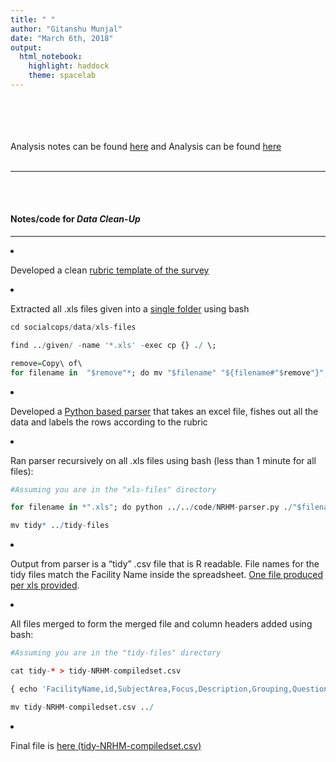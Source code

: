 ```yaml
---
title: " "
author: "Gitanshu Munjal"
date: "March 6th, 2018"
output: 
  html_notebook: 
    highlight: haddock
    theme: spacelab
---
```

<br><br><br><br>
Analysis notes can be found [here](http://grmunjal.github.io/presentations/socialcops/Munjal-NRHM-analysis.nb.html) and Analysis can be found [here](http://grmunjal.github.io/presentations/socialcops/Munjal-NRHM-code.nb.html)
<br><br><hr><br><br>


#### Notes/code for ***Data Clean-Up***
<hr>

<li>
Developed a clean [rubric template of the survey](https://github.com/grmunjal/socialcops/data/)

<li>
Extracted all .xls files given into a [single folder](https://github.com/grmunjal/socialcops/data/xls-files/) using bash
```r
cd socialcops/data/xls-files

find ../given/ -name '*.xls' -exec cp {} ./ \;

remove=Copy\ of\ 
for filename in  "$remove"*; do mv "$filename" "${filename#"$remove"}"; done
```
<li>
Developed a [Python based parser](https://github.com/grmunjal/socialcops/code/) that takes an excel file, fishes out all the data and labels the rows according to the rubric

<li>
Ran parser recursively on all .xls files using bash (less than 1 minute for all files):

```r
#Assuming you are in the "xls-files" directory

for filename in *".xls"; do python ../../code/NRHM-parser.py ./"$filename" ../NRHM-MH-tidyrubric.csv; done

mv tidy* ../tidy-files
```



<li>
Output from parser is a "tidy" .csv file that is R readable. File names for the tidy files match the Facility Name inside the spreadsheet. [One file produced per xls provided](https://github.com/grmunjal/socialcops/data/tidy-files/). 

<li>
All files merged to form the merged file and column headers added using bash:
```r
#Assuming you are in the "tidy-files" directory

cat tidy-* > tidy-NRHM-compiledset.csv

{ echo 'FacilityName,id,SubjectArea,Focus,Description,Grouping,Question,Names,FacilityLevel,Apr.2015,May.2015,Jun.2015,Jul.2015,Aug.2015,Sep.2015,Oct.2015,Nov.2015,Dec.2015,Jan.2016,Feb.2016,Mar.2016'; cat tidy-NRHM-compiledset.csv; } > /tmp/$$ && mv /tmp/$$ tidy-NRHM-compiledset.csv

mv tidy-NRHM-compiledset.csv ../
```


<li> Final file is [here (tidy-NRHM-compiledset.csv)](https://github.com/grmunjal/socialcops/data/xls-files/)
<br><br><br><br>
